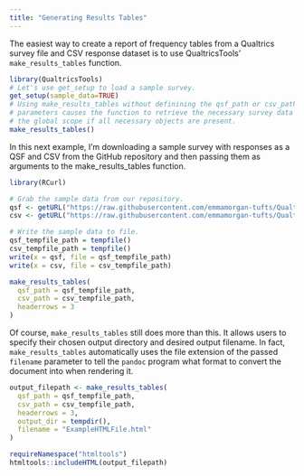 ```yaml
---
title: "Generating Results Tables"
---
```


The easiest way to create a report of frequency tables from a Qualtrics survey file and CSV response
dataset is to use QualtricsTools' `make_results_tables` function. 

```r
library(QualtricsTools)
# Let's use get_setup to load a sample survey.
get_setup(sample_data=TRUE)
# Using make_results_tables without definining the qsf_path or csv_path 
# parameters causes the function to retrieve the necessary survey data from 
# the global scope if all necessary objects are present. 
make_results_tables()
```

In this next example, I'm downloading a sample survey with responses as a 
QSF and CSV from the GitHub repository and then passing them 
as arguments to the make_results_tables function. 

```r
library(RCurl)

# Grab the sample data from our repository.
qsf <- getURL("https://raw.githubusercontent.com/emmamorgan-tufts/QualtricsTools/master/data/Sample%20Surveys/Better%20Sample%20Survey/Better_Sample_Survey.qsf")
csv <- getURL("https://raw.githubusercontent.com/emmamorgan-tufts/QualtricsTools/master/data/Sample%20Surveys/Better%20Sample%20Survey/Better_Sample_Survey.csv")

# Write the sample data to file.
qsf_tempfile_path = tempfile()
csv_tempfile_path = tempfile()
write(x = qsf, file = qsf_tempfile_path)
write(x = csv, file = csv_tempfile_path)

make_results_tables(
  qsf_path = qsf_tempfile_path,
  csv_path = csv_tempfile_path, 
  headerrows = 3
)
```

Of course, `make_results_tables` still does more than this. It allows users to specify their chosen output directory and desired output filename. In fact, `make_results_tables` automatically uses the file 
extension of the passed `filename` parameter to tell the `pandoc` program what format to convert the document into when rendering it. 


```r
output_filepath <- make_results_tables(
  qsf_path = qsf_tempfile_path,
  csv_path = csv_tempfile_path, 
  headerrows = 3,
  output_dir = tempdir(),
  filename = "ExampleHTMLFile.html"
)

requireNamespace("htmltools")
htmltools::includeHTML(output_filepath)
```

